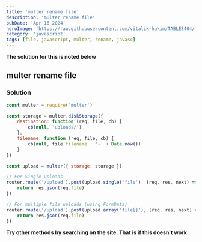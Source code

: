```yaml
---
title: 'multer rename file'
description: 'multer rename file'
pubDate: 'Apr 16 2024'
heroImage: 'https://raw.githubusercontent.com/vitalik-hakim/TABLES404/main/error_b/JavaScript.png'
category: 'javascript'
tags: [file, javascript, multer, rename, javasc]
---
```


**The solution for this is noted below**

## multer rename file

### Solution

```javascript
const multer = require('multer')

const storage = multer.diskStorage({
	destination: function (req, file, cb) {
		cb(null, 'uploads/')
	},
	filename: function (req, file, cb) {
		cb(null, file.filename + '-' + Date.now())
	}
})

const upload = multer({ storage: storage })

// For Single uploads
router.route('/upload').post(upload.single('file'), (req, res, next) => {
	return res.json(req.file)
})

// For multiple file uploads (using FormData)
router.route('/upload').post(upload.array('file[]'), (req, res, next) => {
	return res.json(req.file)
})
```

**Try other methods by searching on the site. That is if this doesn't work**

